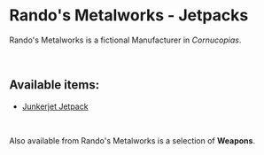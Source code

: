 # Rando's Metalworks - Jetpacks  

Rando's Metalworks is a fictional Manufacturer in *Cornucopias*.  

</br>

## Available items:  

- [Junkerjet Jetpack](/blockchain/nfts/packs/randos-metalworks-jetpacks/junkerjet-jetpack)  

</br>

Also available from Rando's Metalworks is a selection of **Weapons**.  

